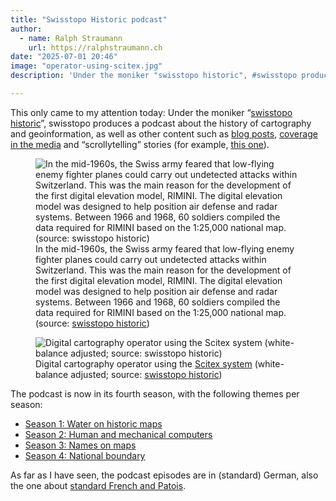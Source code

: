 ```yaml
---
title: "Swisstopo Historic podcast"
author:
  - name: Ralph Straumann
    url: https://ralphstraumann.ch
date: "2025-07-01 20:46"
image: "operator-using-scitex.jpg"
description: 'Under the moniker "swisstopo historic", #swisstopo produces a #podcast about the history of #cartography and #geoinformation, now in its fourth season with themes ranging from water on maps to national boundaries. Alongside the podcast, they also share blog posts, media coverage, and interactive storytelling pieces on geospatial history.'

---
```


This only came to my attention today: Under the moniker 
"[swisstopo historic](https://www.swisstopohistoric.ch)", swisstopo produces a 
podcast about the history of cartography and geoinformation, as well as other content 
such as [blog posts](https://www.swisstopohistoric.ch/de/text-und-ton/blog-101.html), [coverage in the media](https://www.swisstopohistoric.ch/de/ueber-uns/beitraege-aus-den-medien-37.html) and 
"scrollytelling" stories (for example, 
[this one](https://www.swisstopohistoric.ch/de/archiv/die-digitalisierung-der-landestopografie-(1960-1980)-126.html)). 

![In the mid-1960s, the Swiss army feared that low-flying enemy fighter planes could carry out undetected attacks within Switzerland. This was the main reason for the development of the first digital elevation model, RIMINI. The digital elevation model was designed to help position air defense and radar systems. Between 1966 and 1968, 60 soldiers compiled the data required for RIMINI based on the 1:25,000 national map. (source: [swisstopo historic](https://www.swisstopohistoric.ch))](rimini.jpg "In the mid-1960s, the Swiss army feared that low-flying enemy fighter planes could carry out undetected attacks within Switzerland. This was the main reason for the development of the first digital elevation model, RIMINI. The digital elevation model was designed to help position air defense and radar systems. Between 1966 and 1968, 60 soldiers compiled the data required for RIMINI based on the 1:25,000 national map. (source: swisstopo historic)")

![Digital cartography operator using the [Scitex system](https://www.exscite.org/2013/06/22/scitex-response-250-cartography-market/) (white-balance adjusted; source: [swisstopo historic](https://www.swisstopohistoric.ch))](operator-using-scitex.jpg "Digital cartography operator using the Scitex system (white-balance adjusted; source: swisstopo historic)")

The podcast is now in its fourth season, with the following themes per season:

- [Season 1: Water on historic maps](https://soundcloud.com/user-145659227)
- [Season 2: Human and mechanical computers](https://soundcloud.com/user-145659227)
- [Season 3: Names on maps](https://soundcloud.com/user-145659227)
- [Season 4: National boundary](https://www.swisstopohistoric.ch/de/aktuelles-thema-8.html)

As far as I have seen, the podcast episodes are in (standard) German, also the 
one about [standard French and Patois](https://soundcloud.com/user-145659227/namen-auf-karten-hochfranzosisch-oder-patois-s3-e2).